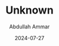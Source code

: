 ---
id: "DSCF0797"
filepath: "../../assets/photo/2024/DSCF0797_resized.jpg"
title: "Unknown"
alt: ""
date: "2024-07-27"
author: "Abdullah Ammar"
iso: "500"
shutterspeed: "1/160s"
aperture: "f/9"
lens: "XF27mmF2.8"
---